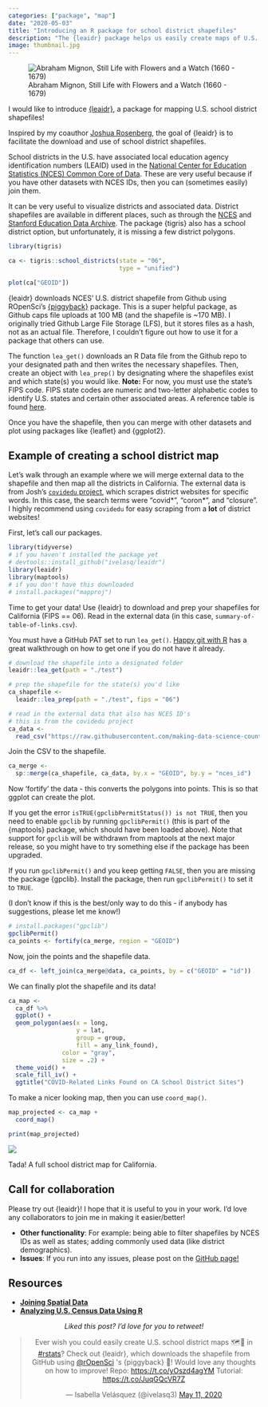 ```yaml
---
categories: ["package", "map"]
date: "2020-05-03"
title: "Introducing an R package for school district shapefiles"
description: "The {leaidr} package helps us easily create maps of U.S. school districts."
image: thumbnail.jpg
---
```


![Abraham Mignon, Still Life with Flowers and a Watch (1660 - 1679)](thumbnail-wide.jpg){fig-alt="Colorful flowers in a pot with a black background"}

I would like to introduce [{leaidr}](https://github.com/ivelasq/leaidr), a package for mapping U.S. school district shapefiles!

Inspired by my coauthor [Joshua Rosenberg](https://joshuamrosenberg.com/), the goal of {leaidr} is to facilitate the download and use of school district shapefiles.

School districts in the U.S. have associated local education agency identification numbers (LEAID) used in the [National Center for Education Statistics (NCES) Common Core of Data](https://nces.ed.gov/pubs2010/100largest0809/tables/table_d05.asp). These are very useful because if you have other datasets with NCES IDs, then you can (sometimes easily) join them.

It can be very useful to visualize districts and associated data. District shapefiles are available in different places, such as through the [NCES](https://nces.ed.gov/programs/edge/Geographic/DistrictBoundaries) and [Stanford Education Data Archive](https://exhibits.stanford.edu/data/catalog/db586ns4974). The package {tigris} also has a school district option, but unfortunately, it is missing a few district polygons.

```r
library(tigris)

ca <- tigris::school_districts(state = "06",
                               type = "unified")

plot(ca["GEOID"])
```

{leaidr} downloads NCES' U.S. district shapefile from Github using ROpenSci's [{piggyback}](https://github.com/ropensci/piggyback) package. This is a super helpful package, as Github caps file uploads at 100 MB (and the shapefile is ~170 MB). I originally tried Github Large File Storage (LFS), but it stores files as a hash, not as an actual file. Therefore, I couldn't figure out how to use it for a package that others can use.

The function `lea_get()` downloads an R Data file from the Github repo to your designated path and then writes the necessary shapefiles. Then, create an object with `lea_prep()` by designating where the shapefiles exist and which state(s) you would like. **Note:** For now, you must use the state's FIPS code. FIPS state codes are numeric and two-letter alphabetic codes to identify U.S. states and certain other associated areas. A reference table is found [here](https://www.mcc.co.mercer.pa.us/dps/state_fips_code_listing.htm).

Once you have the shapefile, then you can merge with other datasets and plot using packages like {leaflet} and {ggplot2}.

## Example of creating a school district map

Let's walk through an example where we will merge external data to the shapefile and then map all the districts in California. The external data is from Josh's [`covidedu` project](https://github.com/making-data-science-count/covidedu), which scrapes district websites for specific words. In this case, the search terms were "covid\*", "coron\*", and "closure". I highly recommend using `covidedu` for easy scraping from a **lot** of district websites!

First, let's call our packages.

```r
library(tidyverse)
# if you haven't installed the package yet
# devtools::install_github("ivelasq/leaidr")
library(leaidr)
library(maptools)
# if you don't have this downloaded
# install.packages("mapproj")
```

Time to get your data! Use {leaidr} to download and prep your shapefiles for California (FIPS == 06). Read in the external data (in this case, `summary-of-table-of-links.csv`).

:::{.callout-note}
You must have a GitHub PAT set to run `lea_get()`. [Happy git with R](https://happygitwithr.com/github-pat.html) has a great walkthrough on how to get one if you do not have it already.
:::

```r
# download the shapefile into a designated folder
leaidr::lea_get(path = "./test")

# prep the shapefile for the state(s) you'd like
ca_shapefile <-
  leaidr::lea_prep(path = "./test", fips = "06")

# read in the external data that also has NCES ID's
# this is from the covidedu project
ca_data <-
  read_csv("https://raw.githubusercontent.com/making-data-science-count/covidedu/master/output/2020-04-29/summary-of-table-of-links.csv")
```

Join the CSV to the shapefile.

```r
ca_merge <-
  sp::merge(ca_shapefile, ca_data, by.x = "GEOID", by.y = "nces_id")
```

Now 'fortify' the data - this converts the polygons into points. This is so that ggplot can create the plot.

If you get the error `isTRUE(gpclibPermitStatus()) is not TRUE`, then you need to enable `gpclib` by running `gpclibPermit()` (this is part of the {maptools} package, which should have been loaded above). Note that support for `gpclib` will be withdrawn from maptools at the next major release, so you might have to try something else if the package has been upgraded.

If you run `gpclibPermit()` and you keep getting `FALSE`, then you are missing the package {gpclib}. Install the package, then run `gpclibPermit()` to set it to `TRUE`.

(I don't know if this is the best/only way to do this - if anybody has suggestions, please let me know!)

```r
# install.packages("gpclib")
gpclibPermit()
ca_points <- fortify(ca_merge, region = "GEOID")
```

Now, join the points and the shapefile data.

```r
ca_df <- left_join(ca_merge@data, ca_points, by = c("GEOID" = "id"))
```

We can finally plot the shapefile and its data!

```r
ca_map <-
  ca_df %>% 
  ggplot() +
  geom_polygon(aes(x = long, 
                   y = lat, 
                   group = group,
                   fill = any_link_found),
               color = "gray", 
               size = .2) +
  theme_void() +
  scale_fill_iv() +
  ggtitle("COVID-Related Links Found on CA School District Sites")
```

To make a nicer looking map, then you can use `coord_map()`.

```r
map_projected <- ca_map +
  coord_map()

print(map_projected)
```

![](test_map.png){fig-alt="Map of California school districts showing whether or not they contained COVID-related links on their website"}

Tada! A full school district map for California.

## Call for collaboration

Please try out {leaidr}! I hope that it is useful to you in your work. I'd love any collaborators to join me in making it easier/better!

* **Other functionality**: For example: being able to filter shapefiles by NCES IDs as well as states; adding commonly used data (like district demographics).
* **Issues**: If you run into any issues, please post on the [GitHub page!](https://github.com/ivelasq/leaidr/issues)

## Resources

* [**Joining Spatial Data**](http://www.nickeubank.com/wp-content/uploads/2015/10/RGIS2_MergingSpatialData_part1_Joins.html)
* [**Analyzing U.S. Census Data Using R**](https://rpubs.com/DanielSLee/censusMap)

<center>
*Liked this post? I'd love for you to retweet!*
<blockquote class="twitter-tweet"><p lang="en" dir="ltr">Ever wish you could easily create U.S. school district maps 🗺🏫 in <a href="https://twitter.com/hashtag/rstats?src=hash&amp;ref_src=twsrc%5Etfw">#rstats</a>? Check out {leaidr}, which downloads the shapefile from GitHub using <a href="https://twitter.com/rOpenSci?ref_src=twsrc%5Etfw">@rOpenSci</a> &#39;s {piggyback} 🐷! Would love any thoughts on how to improve! Repo: <a href="https://t.co/yOszd4agYM">https://t.co/yOszd4agYM</a> Tutorial: <a href="https://t.co/JuqGQcVR7Z">https://t.co/JuqGQcVR7Z</a></p>&mdash; Isabella Velásquez (@ivelasq3) <a href="https://twitter.com/ivelasq3/status/1259831120364888066?ref_src=twsrc%5Etfw">May 11, 2020</a></blockquote> <script async src="https://platform.twitter.com/widgets.js" charset="utf-8"></script> 
</center>